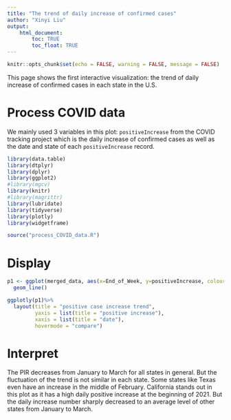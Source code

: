 ```yaml
---
title: "The trend of daily increase of confirmed cases"
author: "Xinyi Liu"
output: 
    html_document:
        toc: TRUE
        toc_float: TRUE
---
```


```r
knitr::opts_chunk$set(echo = FALSE, warning = FALSE, message = FALSE)
```


This page shows the first interactive visualization: the trend of daily increase of confirmed cases in each state in the U.S.

# Process COVID data

We mainly used 3 variables in this plot: `positiveIncrease` from the COVID tracking project which is the daily increase of confirmed cases as well as the date and state of each `positiveIncrease` record.

```r
library(data.table)
library(dtplyr)
library(dplyr)
library(ggplot2)
#library(mgcv)
library(knitr)
#library(magrittr)
library(lubridate)
library(tidyverse)
library(plotly)
library(widgetframe)
```

```r
source("process_COVID_data.R")
```


# Display

```r
p1 <- ggplot(merged_data, aes(x=End_of_Week, y=positiveIncrease, colour = name)) +
  geom_line()

ggplotly(p1)%>%
  layout(title = "positive case increase trend",
         yaxis = list(title = "positive increase"),
         xaxis = list(title = "date"),
         hovermode = "compare")

```

# Interpret

The PIR decreases from January to March for all states in general. But the fluctuation of the trend is not similar in each state. Some states like Texas even have an increase in the middle of February. California stands out in this plot as it has a high daily positive increase at the beginning of 2021. But the daily increase number sharply decreased to an average level of other states from January to March.
